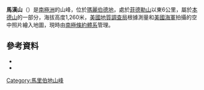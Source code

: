 {{coord|85|32|S|140|4|W|source:GNIS|display=title}}

'''馬漢山'''（{{lang-en|Mount Mahan}}）是[[南極洲|南極洲]]的山峰，位於[[瑪麗伯德地|瑪麗伯德地]]，處於[[菲德勒山|菲德勒山]]以東6公里，屬於[[本德山|本德山]]的一部分，海拔高度1,260米，[[美國地質調查局|美國地質調查局]]根據測量和[[美國海軍|美國海軍]]拍攝的空中照片繪入地圖，現時由[[南極條約體系|南極條約體系]]管理。

==參考資料==
*{{cite gnis | type = antarid | id = 9285| name = Mount Mahan | accessdate = 2013-07-26}}
*{{usgs-gazetteer|id=9285}}

{{DEFAULTSORT:Mount Mahan}}
[[Category:馬里伯地山峰|Category:馬里伯地山峰]]


{{MarieByrdLand-geo-stub}}